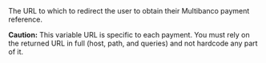 <ParamField body="RedirectURL" type="string">     
The URL to which to redirect the user to obtain their Multibanco payment reference.  

**Caution:** This variable URL is specific to each payment. You must rely on the returned URL in full (host, path, and queries) and not hardcode any part of it.
</ParamField>